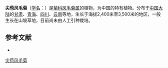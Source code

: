 {{Speciesbox
| name = 尖苞风毛菊
| status = 
| status_system = 
| image =
| genus = Saussurea
| species = subulisquama
| authority = Hand.-Mazz.
}}

'''尖苞风毛菊'''（[[学名|学名]]：{{lang|la|''Saussurea subulisquama''}}）是[[菊科|菊科]][[风毛菊属|风毛菊属]]的植物，为中国的特有植物。分布于[[中国大陆|中国大陆]]的[[甘肃|甘肃]]、[[青海|青海]]、[[四川|四川]]、[[云南|云南]]等地，生长于海拔2,400米至3,500米的地区，一般生长在山坡草地，目前尚未由人工引种栽培。

== 参考文献 ==
<div class="references-small">
* {{cite web| url =http://www.bioinfo.cn/db05/KmzwSpecies.php?action=view&id=5447| title =尖苞风毛菊| work =《中国高等植物数据库全库》| publisher =中国科学院微生物研究所| author =昆明植物研究所| accessdate =2009-02-24| deadurl =yes| archiveurl =https://web.archive.org/web/20160305071353/http://www.bioinfo.cn/db05/KmzwSpecies.php?action=view&id=5447| archivedate =2016-03-05}}
</div>
{{Taxonbar|from=Q11038665}}

[[Category:风毛菊属|尖苞风毛菊]]


{{植物小作品}}